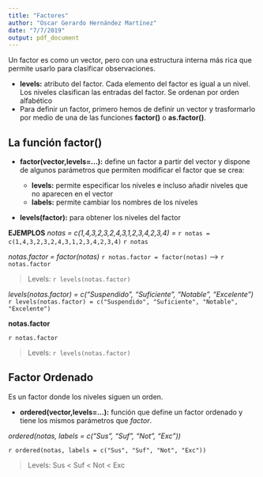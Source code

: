 ---
title: "Factores"
author: "Oscar Gerardo Hernández Martínez"
date: "7/7/2019"
output: pdf_document
---

Un factor es como un vector, pero con una estructura interna más rica que permite usarlo para clasificar observaciones.

- **levels:** atributo del factor. Cada elemento del factor es igual a un nivel. Los niveles clasifican las entradas del factor. Se ordenan por orden alfabético
- Para definir un factor, primero hemos de definir un vector y trasformarlo por medio de una de las funciones **factor()** o **as.factor()**.

## La función factor()

- **factor(vector,levels=...):** define un factor a partir del vector y dispone de algunos parámetros que permiten modificar el factor que se crea:

  + **levels:** permite especificar los niveles e incluso añadir niveles que no aparecen en el vector
  + **labels:** permite cambiar los nombres de los niveles

- **levels(factor):** para obtener los niveles del factor

**EJEMPLOS** *notas = c(1,4,3,2,3,2,4,3,1,2,3,4,2,3,4) = * `r notas = c(1,4,3,2,3,2,4,3,1,2,3,4,2,3,4)` `r notas`

*notas.factor = factor(notas)* `r notas.factor = factor(notas)` ---> `r notas.factor` 

> Levels: `r levels(notas.factor)`

*levels(notas.factor) = c("Suspendido", "Suficiente", "Notable", "Excelente")* `r levels(notas.factor) = c("Suspendido", "Suficiente", "Notable", "Excelente")`

**notas.factor** 

`r notas.factor`

> Levels: `r levels(notas.factor)`

## Factor Ordenado

Es un factor donde los niveles siguen un orden.
 
  - **ordered(vector,levels=...):** función que define un factor ordenado y tiene los mismos parámetros que *factor*.
  
*ordered(notas, labels = c("Sus", "Suf", "Not", "Exc"))* 

`r ordered(notas, labels = c("Sus", "Suf", "Not", "Exc"))`

> Levels: Sus < Suf < Not < Exc

